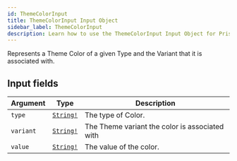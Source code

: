 ```yaml
---
id: ThemeColorInput
title: ThemeColorInput Input Object
sidebar_label: ThemeColorInput
description: Learn how to use the ThemeColorInput Input Object for Prismatic's API.
---
```


Represents a Theme Color of a given Type and the Variant that it is associated with.

## Input fields

| Argument  | Type                                      | Description                                    |
| --------- | ----------------------------------------- | ---------------------------------------------- |
| `type`    | [`String!`](api/schema/scalar/String.mdx) | The type of Color.                             |
| `variant` | [`String!`](api/schema/scalar/String.mdx) | The Theme variant the color is associated with |
| `value`   | [`String!`](api/schema/scalar/String.mdx) | The value of the color.                        |
